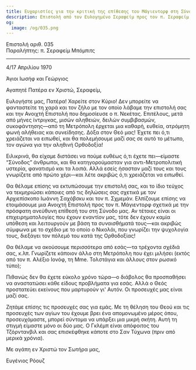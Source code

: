 ```yaml
---
title: Ευχαριστίες για την κριτική της επίθεσης του Μάγιεντορφ στη Σύνοδο
description: Επιστολή από τον Ευλογημένο Σεραφείμ προς τον π. Σεραφείμ Μπόμπιτς.
og:
  image: /og/035.png
---
```


<div style={{textAlign:'right', fontFamily:'monospace'}}>Επιστολή αριθ. 035</div>
<div style={{textAlign:'left', fontFamily:'monospace'}}>Παραλήπτης: π. Σεραφείμ Μπόμπιτς</div>

---

4/17 Απριλίου 1970

Άγιοι Ιωσήφ και Γεώργιος

Αγαπητέ Πατέρα εν Χριστώ, Σεραφείμ,

Ευλογήστε μας, Πατέρα! Χαρείτε στον Κύριο! Δεν μπορείτε να φανταστείτε τη χαρά και τον ζήλο με τον οποίο λάβαμε την επιστολή σας και την Ανοιχτή Επιστολή που δημοσίευσε ο π. Νεκέτας. Επιτέλους, μετά από μήνες ίντριγκας, μισών αληθειών, δειλών συμβιβασμών, συκοφάντησης—από τη Μετρόπολη έρχεται μια καθαρή, ευθεία, ατρόμητη φωνή αλήθειας και συνείδησης. Δόξα στον Θεό μας! Έχετε πει ό,τι χρειάζεται να ειπωθεί, και θα πολεμήσουμε μαζί σας σε αυτό το μέτωπο, τον αγώνα για την αληθινή Ορθοδοξία!

Ειλικρινά, θα είχαμε διστάσει να πούμε ευθέως ό,τι έχετε πει—είμαστε “Σύνοδος” άνθρωποι, και θα κατηγορούμασταν για αντι-Μετροπολιτική υστερία, φανατισμό και τα λοιπά. Αλλά εσείς ήσασταν μαζί τους και τους γνωρίζετε από πρώτο χέρι—και λέτε ακριβώς ό,τι χρειάζεται να ειπωθεί.

Θα θέλαμε επίσης να εκτυπώσουμε την επιστολή σας, και το ίδιο τεύχος να τεκμηριώσει κάποιες από τις δηλώσεις σας σχετικά με τον Αρχιεπίσκοπο Ιωάννη Σαχόβσκυ και τον π. Σχμεμάν. Ελπίζουμε επίσης να ετοιμάσουμε μια Ανοιχτή Επιστολή προς τον π. Μάγιεντορφ σχετικά με την πρόσφατη ανεύθυνη επίθεσή του στη Σύνοδο μας. Αν τέτοιες είναι οι επιχειρηματολογίες που έχουν εναντίον μας, τότε δεν έχουν καμία υπόθεση και λειτουργούν με βάση τα συναισθήματά τους—και ακριβώς σύμφωνα με το σχέδιο με το οποίο ο Νικολάι, που γνωρίζει την ψυχολογία τους, διεξάγει τον πόλεμό του κατά της Ορθοδοξίας!

Θα θέλαμε να ακούσουμε περισσότερα από εσάς—τα τρέχοντα σχέδιά σας, κ.λπ. Γνωρίζετε κάποιον άλλο στη Μετρόπολη που έχει μιλήσει (εκτός από τον π. Αλέξιο Ιονόφ, τη Mme. Τολστάγια και άλλους στον ρωσικό τύπο);

Πιθανώς δεν θα έχετε εύκολο χρόνο τώρα—ο διάβολος θα προσπαθήσει να αναστατώσει κάθε είδους προβλήματα για εσάς. Αλλά ο Θεός προστατεύει εκείνους που μαρτυρούν γι' Αυτόν. Οι προσευχές μας είναι μαζί σας.

Ζητάμε επίσης τις προσευχές σας για εμάς. Με τη θέληση του Θεού και τις προσευχές των αγίων του έχουμε βρει ένα απομονωμένο μέρος όπου, προσευχόμαστε, μπορεί σύντομα να υπάρξει μια μικρή σκήτη. Αυτή τη στιγμή είμαστε μόνο οι δύο μας. Ο Γκλέμπ είναι απόφοιτος του Τζόρντανβιλ και σας επισκέφθηκε κάποτε στο Σαν Τύχωνα (πριν από μερικά χρόνια).

Με αγάπη εν Χριστώ τον Σωτήρα μας,

Ευγένιος Ρόουζ